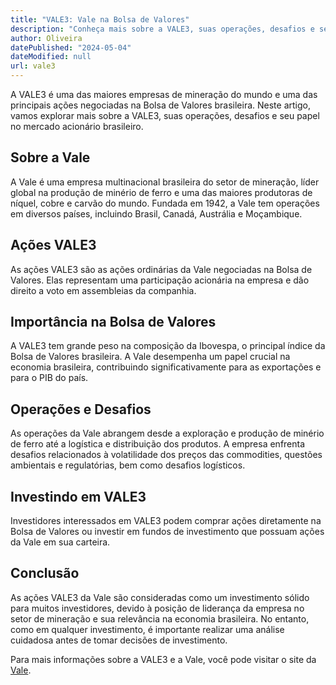 ```yaml
---
title: "VALE3: Vale na Bolsa de Valores"
description: "Conheça mais sobre a VALE3, suas operações, desafios e seu papel no mercado acionário brasileiro."
author: Oliveira
datePublished: "2024-05-04"
dateModified: null
url: vale3
---
```


A VALE3 é uma das maiores empresas de mineração do mundo e uma das principais ações negociadas na Bolsa de Valores brasileira. Neste artigo, vamos explorar mais sobre a VALE3, suas operações, desafios e seu papel no mercado acionário brasileiro.

## Sobre a Vale

A Vale é uma empresa multinacional brasileira do setor de mineração, líder global na produção de minério de ferro e uma das maiores produtoras de níquel, cobre e carvão do mundo. Fundada em 1942, a Vale tem operações em diversos países, incluindo Brasil, Canadá, Austrália e Moçambique.

## Ações VALE3

As ações VALE3 são as ações ordinárias da Vale negociadas na Bolsa de Valores. Elas representam uma participação acionária na empresa e dão direito a voto em assembleias da companhia.

## Importância na Bolsa de Valores

A VALE3 tem grande peso na composição da Ibovespa, o principal índice da Bolsa de Valores brasileira. A Vale desempenha um papel crucial na economia brasileira, contribuindo significativamente para as exportações e para o PIB do país.

## Operações e Desafios

As operações da Vale abrangem desde a exploração e produção de minério de ferro até a logística e distribuição dos produtos. A empresa enfrenta desafios relacionados à volatilidade dos preços das commodities, questões ambientais e regulatórias, bem como desafios logísticos.

## Investindo em VALE3

Investidores interessados em VALE3 podem comprar ações diretamente na Bolsa de Valores ou investir em fundos de investimento que possuam ações da Vale em sua carteira.

## Conclusão

As ações VALE3 da Vale são consideradas como um investimento sólido para muitos investidores, devido à posição de liderança da empresa no setor de mineração e sua relevância na economia brasileira. No entanto, como em qualquer investimento, é importante realizar uma análise cuidadosa antes de tomar decisões de investimento.

Para mais informações sobre a VALE3 e a Vale, você pode visitar o site da [Vale](https://www.vale.com/).
